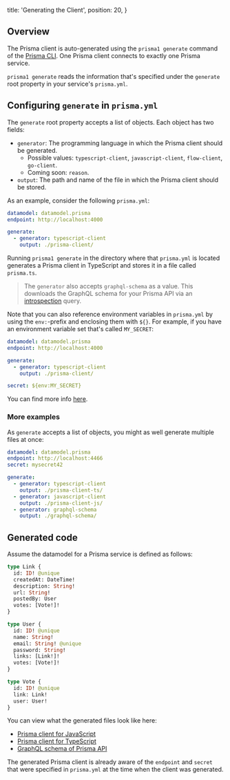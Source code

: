   title: 'Generating the Client',
  position: 20,
}

## Overview

The Prisma client is auto-generated using the `prisma1 generate` command of the [Prisma CLI](alx4). One Prisma client connects to exactly one Prisma service.

`prisma1 generate` reads the information that's specified under the `generate` root property in your service's `prisma.yml`. 

## Configuring `generate` in `prisma.yml`

The `generate` root property accepts a list of objects. Each object has two fields:

- `generator`: The programming language in which the Prisma client should be generated. 
  - Possible values: `typescript-client`, `javascript-client`, `flow-client`, `go-client`.
  - Coming soon: `reason`.
- `output`: The path and name of the file in which the Prisma client should be stored.

As an example, consider the following `prisma.yml`:

```yml
datamodel: datamodel.prisma
endpoint: http://localhost:4000

generate:
  - generator: typescript-client
    output: ./prisma-client/
```

Running `prisma1 generate` in the directory where that `prisma.yml` is located generates a Prisma client in TypeScript and stores it in a file called `prisma.ts`.

> The `generator` also accepts `graphql-schema` as a value. This downloads the GraphQL schema for your Prisma API via an [introspection](https://graphql.org/learn/introspection/) query.

Note that you can also reference environment variables in `prisma.yml` by using the `env:`-prefix and enclosing them with `${}`. For example, if you have an environment variable set that's called `MY_SECRET`:

```yml
datamodel: datamodel.prisma
endpoint: http://localhost:4000

generate:
  - generator: typescript-client
    output: ./prisma-client/

secret: ${env:MY_SECRET}
```

You can find more info [here](5cy7#using-variables).

### More examples

As `generate` accepts a list of objects, you might as well generate multiple files at once:

```yml
datamodel: datamodel.prisma
endpoint: http://localhost:4466
secret: mysecret42

generate:
  - generator: typescript-client
    output: ./prisma-client-ts/
  - generator: javascript-client
    output: ./prisma-client-js/
  - generator: graphql-schema
    output: ./graphql-schema/
```

## Generated code

Assume the datamodel for a Prisma service is defined as follows:

```graphql
type Link {
  id: ID! @unique
  createdAt: DateTime!
  description: String!
  url: String!
  postedBy: User
  votes: [Vote!]!
}

type User {
  id: ID! @unique
  name: String!
  email: String! @unique
  password: String!
  links: [Link!]!
  votes: [Vote!]!
}

type Vote {
  id: ID! @unique
  link: Link!
  user: User!
}
```

You can view what the generated files look like here:

- [Prisma client for JavaScript](https://github.com/nikolasburk/prisma-client-examples/blob/master/generated/prisma.js)
- [Prisma client for TypeScript](https://github.com/nikolasburk/prisma-client-examples/blob/master/generated/prisma.ts)
- [GraphQL schema of Prisma API](https://github.com/nikolasburk/prisma-client-examples/blob/master/generated/prisma.graphql)

The generated Prisma client is already aware of the `endpoint` and `secret` that were specified in `prisma.yml` at the time when the client was generated.
